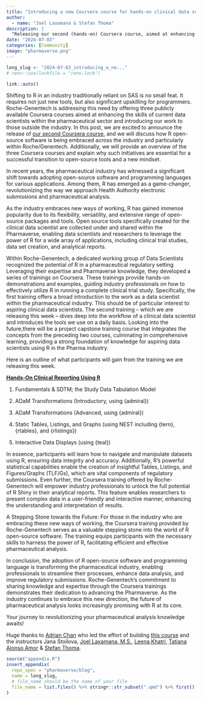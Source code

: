```yaml
---
title: "Introducing a new Coursera course for hands-on clinical data science using R."
author:
  - name: "Joel Laxamana & Stefan Thoma"
description: |
  "Releasing our second (hands-on) Coursera course, aimed at enhancing the skills of data scientists and shedding light on the impact of R open-source software within the industry."
date: "2024-07-03"
categories: [Community]
image: "pharmaverse.png"
---
```


<!--------------- typical setup ----------------->

```r
long_slug <- "2024-07-03_introducing_a_ne..."
# renv::use(lockfile = "renv.lock")
```

<!--------------- post begins here ----------------->

```r
link::auto()
```

Shifting to R in an industry traditionally reliant on SAS is no small feat.
It requires not just new tools, but also significant upskilling for programmers.
Roche-Genentech is addressing this need by offering three publicly available Coursera courses aimed at enhancing the skills of current data scientists within the pharmaceutical sector and introducing our work to those outside the industry.
In this post, we are excited to announce the release of [our second Coursera course](https://www.coursera.org/learn/hands-on-clinical-reporting-using-r), and we will discuss how R open-source software is being embraced across the industry and particularly within Roche/Genentech.
Additionally, we will provide an overview of the three Coursera courses and explain why such initiatives are essential for a successful transition to open-source tools and a new mindset.

In recent years, the pharmaceutical industry has witnessed a significant shift towards adopting open-source software and programming languages for various applications.
Among them, R has emerged as a game-changer, revolutionizing the way we approach Health Authority electronic submissions and pharmaceutical analysis.

As the industry embraces new ways of working, R has gained immense popularity due to its flexibility, versatility, and extensive range of open-source packages and tools.
Open source tools specifically created for the clinical data scientist are collected under and shared within the Pharmaverse, enabling data scientists and researchers to leverage the power of R for a wide array of applications, including clinical trial studies, data set creation, and analytical reports.

Within Roche-Genentech, a dedicated working group of Data Scientists recognized the potential of R in a pharmaceutical regulatory setting.
Leveraging their expertise and Pharmaverse knowledge, they developed a series of trainings on Coursera.
These trainings provide hands-on demonstrations and examples, guiding industry professionals on how to effectively utilize R in running a complete clinical trial study.
Specifically, the first training offers a broad introduction to the work as a data scientist within the pharmaceutical industry.
This should be of particular interest to aspiring clinical data scientists.
The second training -- which we are releasing this week -- dives deep into the workflow of a clinical data scientist and introduces the tools we use on a daily basis.
Looking into the future,there will be a project capstone training course that integrates the concepts from the preceding two courses, culminating in comprehensive learning, providing a strong foundation of knowledge for aspiring data scientists using R in the Pharma industry.

Here is an outline of what participants will gain from the training we are releasing this week.

[**Hands-On Clinical Reporting Using R**](https://www.coursera.org/learn/hands-on-clinical-reporting-using-r)

1.  Fundamentals & SDTM; the Study Data Tabulation Model

2.  ADaM Transformations (Introductory, using {admiral})

3.  ADaM Transformations (Advanced, using {admiral})

4.  Static Tables, Listings, and Graphs (using NEST including {tern}, {rtables}, and {rlistings})

5.  Interactive Data Displays (using {teal})

In essence, participants will learn how to navigate and manipulate datasets using R, ensuring data integrity and accuracy.
Additionally, R's powerful statistical capabilities enable the creation of insightful Tables, Listings, and Figures/Graphs (TLF/Gs), which are vital components of regulatory submissions.
Even further, the Coursera training offered by Roche-Genentech will empower industry professionals to unlock the full potential of R Shiny in their analytical reports.
This feature enables researchers to present complex data in a user-friendly and interactive manner, enhancing the understanding and interpretation of results.

A Stepping Stone towards the Future: For those in the industry who are embracing these new ways of working, the Coursera training provided by Roche-Genentech serves as a valuable stepping stone into the world of R open-source software.
The training equips participants with the necessary skills to harness the power of R, facilitating efficient and effective pharmaceutical analysis.

In conclusion, the adoption of R open-source software and programming language is transforming the pharmaceutical industry, enabling professionals to streamline their processes, enhance data analysis, and improve regulatory submissions.
Roche-Genentech's commitment to sharing knowledge and expertise through the Coursera trainings demonstrates their dedication to advancing the Pharmaverse.
As the industry continues to embrace this new direction, the future of pharmaceutical analysis looks increasingly promising with R at its core.

Your journey to revolutionizing your pharmaceutical analysis knowledge awaits!

Huge thanks to [Adrian Chan](https://www.linkedin.com/in/adrian-c-23420033/) who led the effort of building [this course](https://www.coursera.org/learn/hands-on-clinical-reporting-using-r) and the instructors Jana Stoilova, [Joel Laxamana, M.S.](https://www.linkedin.com/in/jlaxamana/), [Leena Khatri](https://www.linkedin.com/in/leena-khatri-a8a364108/), [Tatiana Alonso Amor](https://www.linkedin.com/in/tamor/) & [Stefan Thoma](https://www.linkedin.com/in/stefan-thoma-77537bb5/).

<!--------------- appendices go here ----------------->

```r
source("appendix.R")
insert_appendix(
  repo_spec = "pharmaverse/blog",
  name = long_slug,
  # file_name should be the name of your file
  file_name = list.files() %>% stringr::str_subset(".qmd") %>% first()
)
```
